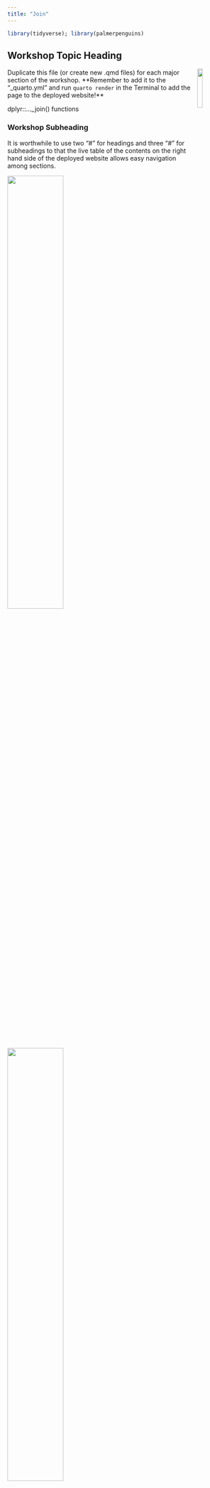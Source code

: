 ```yaml
---
title: "Join"
---
```


```r
library(tidyverse); library(palmerpenguins)
```

## Workshop Topic Heading

<img src = "images/nceas_logo_square.png" align = "right" width = "15%" />

Duplicate this file (or create new .qmd files) for each major section of the workshop. **Remember to add it to the "_quarto.yml" and run `quarto render` in the Terminal to add the page to the deployed website!**

dplyr::…_join() functions

### Workshop Subheading

It is worthwhile to use two "#" for headings and three "#" for subheadings to that the live table of the contents on the right hand side of the deployed website allows easy navigation among sections.

<img src="images/join-left.png" align="center" width="50%" />


<img src="images/join-right.png" align="center" width="50%" />


<img src="images/join-inner.png" align="center" width="50%" />


<img src="images/join-full.png" align="center" width="50%" />



<img src="images/join-anti.png" align="center" width="50%" />

